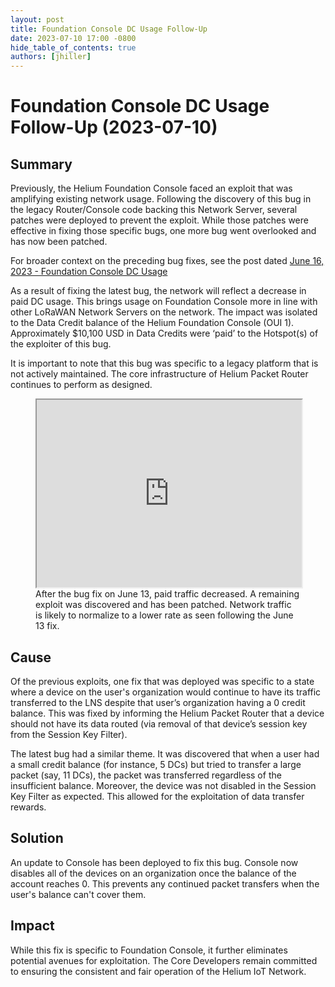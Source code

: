 ```yaml
---
layout: post
title: Foundation Console DC Usage Follow-Up
date: 2023-07-10 17:00 -0800
hide_table_of_contents: true
authors: [jhiller]
---
```


# Foundation Console DC Usage Follow-Up (2023-07-10)

## Summary

Previously, the Helium Foundation Console faced an exploit that was amplifying existing network
usage. Following the discovery of this bug in the legacy Router/Console code backing this Network
Server, several patches were deployed to prevent the exploit. While those patches were effective in
fixing those specific bugs, one more bug went overlooked and has now been patched.

<!--truncate-->

For broader context on the preceding bug fixes, see the post dated
[June 16, 2023 - Foundation Console DC Usage](/devblog/2023/06/16/foundation-console-dc-usage)

As a result of fixing the latest bug, the network will reflect a decrease in paid DC usage. This
brings usage on Foundation Console more in line with other LoRaWAN Network Servers on the network.
The impact was isolated to the Data Credit balance of the Helium Foundation Console (OUI 1).
Approximately $10,100 USD in Data Credits were ‘paid’ to the Hotspot(s) of the exploiter of this
bug.

It is important to note that this bug was specific to a legacy platform that is not actively
maintained. The core infrastructure of Helium Packet Router continues to perform as designed.

<figure style={{ margin: 0, padding: '2em', border: '1px solid lightgrey', borderRadius: '8px' }}>
  <iframe
    src="https://dune.com/embeds/2711789/4513800"
    height="300"
    width="100%"
    title="Foundation Console DC Spend"
  ></iframe>
  <figcaption>
    After the bug fix on June 13, paid traffic decreased. A remaining exploit was discovered and has
    been patched. Network traffic is likely to normalize to a lower rate as seen following the June
    13 fix.
  </figcaption>
</figure>

## Cause

Of the previous exploits, one fix that was deployed was specific to a state where a device on the
user's organization would continue to have its traffic transferred to the LNS despite that user’s
organization having a 0 credit balance. This was fixed by informing the Helium Packet Router that a
device should not have its data routed (via removal of that device’s session key from the Session
Key Filter).

The latest bug had a similar theme. It was discovered that when a user had a small credit balance
(for instance, 5 DCs) but tried to transfer a large packet (say, 11 DCs), the packet was transferred
regardless of the insufficient balance. Moreover, the device was not disabled in the Session Key
Filter as expected. This allowed for the exploitation of data transfer rewards.

## Solution

An update to Console has been deployed to fix this bug. Console now disables all of the devices on
an organization once the balance of the account reaches 0. This prevents any continued packet
transfers when the user's balance can't cover them.

## Impact

While this fix is specific to Foundation Console, it further eliminates potential avenues for
exploitation. The Core Developers remain committed to ensuring the consistent and fair operation of
the Helium IoT Network.
